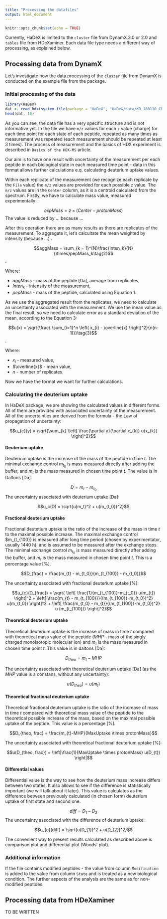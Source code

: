 ```yaml
---
title: "Processing the datafiles"
output: html_document
---
```


```r
knitr::opts_chunk$set(echo = TRUE)
```

Currently, HaDeX is limited to the `cluster` file from DynamX 3.0 or 2.0 and `tables` file from HDeXaminer. Each data file type needs a different way of processing, as explained below.

## Processing data from DynamX

Let's investigate how the data processing of the `cluster` file from DynamX is conducted on the example file from the package.

### Initial processing of the data 

```r
library(HaDeX)
dat <- read_hdx(system.file(package = "HaDeX", "HaDeX/data/KD_180110_CD160_HVEM.csv"))
head(dat, 10)
```

As you can see, the data file has a very specific structure and is not informative yet. In the file we have `m/z` values for each `z` value (charge) for each time point for each state of each peptide, repeated as many times as measurement was repeated (each measurement should be repeated at least 3 times). The process of measurement and the basics of HDX experiment is described in `Basics of the HDX-MS` article.

Our aim is to have one result with uncertainty of the measurement per each peptide in each biological state in each measured time point - data in this format allows further calculations e.q. calculating deuterium uptake values.

Within each replicate of the measurement (we recognize each replicate by the `File` value) the `m/z` values are provided for each possible `z` value. The `m/z` values are in the `Center` column, as it is a centroid calculated from the spectrum. Firstly, we have to calculate mass value, measured experimentally:

$$expMass = z \times (Center-protonMass)\tag{1}$$
The value is reduced by ... because ...

After this operation there are as many results as there are replicates of the measurement. To aggregate it, let's calcultate the mean weighted by intensity (because ...) .

$$aggMass = \sum_{k = 1}^{N}\frac{Inten_k}{N}{\times}pepMass_k\tag{2}$$.

Where:

* $aggMass$ - mass of the peptide [Da], average from replicates,
* $Inten_k$ - intensity of the measurement,
* $pepMass$ - mass of the peptide, calculated using Equation 1.

As we use the aggregated result from the replicates, we need to calculate an uncertainty associated with the measurement. We use the mean value as the final result, so we need to calculate error as a standard deviation of the mean, according to the Equation 3:

$$u(x) = \sqrt{\frac{ \sum_{i=1}^n \left( x_{i} - \overline{x} \right)^2}{n(n-1)}}\tag{3}$$.

Where:

* $x_{i}$ - measured value,
* $\overline{x}$ - mean value,
* $n$ - number of replicates.

Now we have the format we want for further calculations.

### Calculating the deuterium uptake

In HaDeX package, we are showing the calculated values in different forms. All of them are provided with associated uncertainty of the measurement. All of the uncertainties are derived from the formula - the Law of propagation of uncertainty:

$$u_{c}(y) = \sqrt{\sum_{k} \left[ \frac{\partial y}{\partial x_{k}} u(x_{k}) \right]^2}$$

#### Deuterium uptake

Deuterium uptake is the increase of the mass of the peptide in time $t$. The minimal exchange control $m_{t_0}$ is mass measured directly after adding the buffer, and $m_t$ is the mass measured in chosen time point $t$. The value is in Daltons [Da].

$$D = m_{t} - m_{t_0}$$
The uncertainty associated with deuterium uptake [Da]:

$$u_c(D) = \sqrt{u(m_t)^2 + u(m_{t_0})^2}$$

#### Fractional deuterium uptake

Fractional deutetium uptake is the ratio of the increase of the mass in time $t$ to the maximal possible increase. The maximal exchange control $m_{t_{100}} is measured after long time period (chosen by experimentator, usually 1440 h), and is assumed to be measured after the exchange stops. The minimal exchange control $m_{t_0}$ is mass measured directly after adding the buffer, and $m_t$ is the mass measured in chosen time point $t$. This is a percentage value [%]. 

$$D_{frac} = \frac{m_{t} - m_{t_0}}{m_{t_{100}} - m_{t_0}}$$

The uncertainty associated with fractional deuterium uptake [%]:

$$u_{c}(D_{frac}) = \sqrt{ \left[ 
\frac{1}{m_{t_{100}}-m_{t_0}} u(m_{t}) \right]^2 + 
\left[ \frac{m_{t} - m_{t_{100}}}{(m_{t_{100}}-m_{t_0})^2} u(m_{t_0}) \right]^2 + 
\left[ \frac{m_{t_0} - m_{t}}{(m_{t_{100}}-m_{t_0})^2} u (m_{t_{100}}) \right]^2}$$

#### Theoretical deuterium uptake

Theoretical deuterium uptake is the increase of mass in time $t$ compared with theoretical mass value of the peptide ($MHP$ -	mass of the singly charged monoisotopic molecular ion) and $m_t$ is the mass measured in chosen time point $t$. This value is in daltons [Da]:

$$D_{theo} = m_{t} - MHP$$

The uncertainty associated with theoretical deuterium uptake [Da] (as the $MHP$ value is a constans, without any uncertainty):

$$u(D_{theo}) = u(m_t)$$

#### Theoretical fractional deuterium uptake

Theoretical fractional deuterium uptake is the ratio of the increase of mass in time $t$ compared with theoretical mass value of the peptide to the theoretical possible increase of the mass, based on the maximal possible uptake of the peptide. This value is a percentage [%].

$$D_{theo, frac} = \frac{m_{t}-MHP}{MaxUptake \times protonMass}$$

The uncertainty associated with theoretical fractional deuterium uptake [%]:

$$u(D_{theo, frac}) = \left|\frac{1}{MaxUptake \times protonMass} u(D_{t}) \right|$$

#### Differential values

Differential value is the way to see how the deuterium mass increase differs between two states. It also allows to see if the difference is statistically important (we will talk about it later). This value is calculates as the difference between previously calculated (in chosen form) deuterium uptake of first state and second one. 

$$diff = D_{1} - D_{2}$$
The uncertainty associated with the difference of deuterium uptake:

$$u_{c}(diff) = \sqrt{u(D_{1})^2 + u(D_{2})^2}$$

The convenient way to present results calculated as described above is comparison plot and differential plot (Woods' plot).

### Additional information 

If the file contains modified peptides - the value from column `Modification` is added to the value from column `State` and is treated as a new biological condition. The further aspects of the analysis are the same as for non-modified peptides.

## Processing data from HDeXaminer
TO BE WRITTEN
